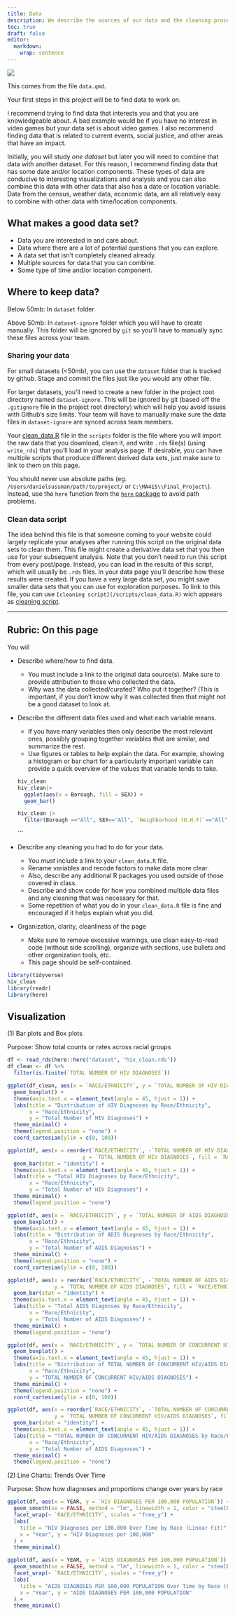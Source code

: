 ```yaml
---
title: Data
description: We describe the sources of our data and the cleaning process.
toc: true
draft: false
editor: 
  markdown: 
    wrap: sentence
---
```


![](images/data-import-cheatsheet-thumbs.png)

This comes from the file `data.qmd`.

Your first steps in this project will be to find data to work on.

I recommend trying to find data that interests you and that you are knowledgeable about.
A bad example would be if you have no interest in video games but your data set is about video games.
I also recommend finding data that is related to current events, social justice, and other areas that have an impact.

Initially, you will study *one dataset* but later you will need to combine that data with another dataset.
For this reason, I recommend finding data that has some date and/or location components.
These types of data are conducive to interesting visualizations and analysis and you can also combine this data with other data that also has a date or location variable.
Data from the census, weather data, economic data, are all relatively easy to combine with other data with time/location components.

## What makes a good data set?

-   Data you are interested in and care about.
-   Data where there are a lot of potential questions that you can explore.
-   A data set that isn't completely cleaned already.
-   Multiple sources for data that you can combine.
-   Some type of time and/or location component.

## Where to keep data?

Below 50mb: In `dataset` folder

Above 50mb: In `dataset-ignore` folder which you will have to create manually.
This folder will be ignored by `git` so you'll have to manually sync these files across your team.

### Sharing your data

For small datasets (\<50mb), you can use the `dataset` folder that is tracked by github.
Stage and commit the files just like you would any other file.

For larger datasets, you'll need to create a new folder in the project root directory named `dataset-ignore`.
This will be ignored by git (based off the `.gitignore` file in the project root directory) which will help you avoid issues with Github's size limits.
Your team will have to manually make sure the data files in `dataset-ignore` are synced across team members.

Your [clean_data.R](/scripts/clean_data.R) file in the `scripts` folder is the file where you will import the raw data that you download, clean it, and write `.rds` file(s) (using `write_rds`) that you'll load in your analysis page.
If desirable, you can have multiple scripts that produce different derived data sets, just make sure to link to them on this page.

You should never use absolute paths (eg. `/Users/danielsussman/path/to/project/` or `C:\MA415\\Final_Project\`).
Instead, use the `here` function from the [`here` package](https://here.r-lib.org/articles/here.html) to avoid path problems.

### Clean data script

The idea behind this file is that someone coming to your website could largely replicate your analyses after running this script on the original data sets to clean them.
This file might create a derivative data set that you then use for your subsequent analysis.
Note that you don't need to run this script from every post/page.
Instead, you can load in the results of this script, which will usually be `.rds` files.
In your data page you'll describe how these results were created.
If you have a very large data set, you might save smaller data sets that you can use for exploration purposes.
To link to this file, you can use `[cleaning script](/scripts/clean_data.R)` wich appears as [cleaning script](/scripts/clean_data.R).

------------------------------------------------------------------------

## Rubric: On this page

You will

-   Describe where/how to find data.

    -   You must include a link to the original data source(s). Make sure to provide attribution to those who collected the data.
    -   Why was the data collected/curated? Who put it together? (This is important, if you don't know why it was collected then that might not be a good dataset to look at.

-   Describe the different data files used and what each variable means.

    -   If you have many variables then only describe the most relevant ones, possibly grouping together variables that are similar, and summarize the rest.
    -   Use figures or tables to help explain the data. For example, showing a histogram or bar chart for a particularly important variable can provide a quick overview of the values that variable tends to take.

    ```r
    hiv_clean
    hiv_clean|> 
      ggplot(aes(x = Borough, fill = SEX)) + 
      geom_bar()

    hiv_clean |>
      filter(Borough =="All", SEX=="All", `Neighborhood (U.H.F)`=="All", `RACE/ETHNICITY`=="All")
    ```

    \`\`\`

-   Describe any cleaning you had to do for your data.

    -   You *must* include a link to your `clean_data.R` file.
    -   Rename variables and recode factors to make data more clear.
    -   Also, describe any additional R packages you used outside of those covered in class.
    -   Describe and show code for how you combined multiple data files and any cleaning that was necessary for that.
    -   Some repetition of what you do in your `clean_data.R` file is fine and encouraged if it helps explain what you did.

-   Organization, clarity, cleanliness of the page

    -   Make sure to remove excessive warnings, use clean easy-to-read code (without side scrolling), organize with sections, use bullets and other organization tools, etc.
    -   This page should be self-contained.

```r
library(tidyverse)
hiv_clean
library(readr)
library(here)
```

## Visualization

\(1\) Bar plots and Box plots

Purpose: Show total counts or rates across racial groups

```r
df <- read_rds(here::here("dataset", "hiv_clean.rds"))
df_clean <- df %>%
  filter(is.finite(`TOTAL NUMBER OF HIV DIAGNOSES`))

ggplot(df_clean, aes(x = `RACE/ETHNICITY`, y = `TOTAL NUMBER OF HIV DIAGNOSES`, fill = `RACE/ETHNICITY`)) +
  geom_boxplot() +
  theme(axis.text.x = element_text(angle = 45, hjust = 1)) +  
  labs(title = "Distribution of HIV Diagnoses by Race/Ethnicity",
       x = "Race/Ethnicity",
       y = "Total Number of HIV Diagnoses") +
  theme_minimal() +
  theme(legend.position = "none") +
  coord_cartesian(ylim = c(0, 100)) 
```

```r
ggplot(df, aes(x = reorder(`RACE/ETHNICITY`, -`TOTAL NUMBER OF HIV DIAGNOSES`), 
                        y = `TOTAL NUMBER OF HIV DIAGNOSES`, fill = `RACE/ETHNICITY`)) +
  geom_bar(stat = "identity") +
  theme(axis.text.x = element_text(angle = 45, hjust = 1)) +
  labs(title = "Total HIV Diagnoses by Race/Ethnicity",
       x = "Race/Ethnicity",
       y = "Total Number of HIV Diagnoses") +
  theme_minimal() +
  theme(legend.position = "none")
```

```r
ggplot(df, aes(x = `RACE/ETHNICITY`, y = `TOTAL NUMBER OF AIDS DIAGNOSES`, fill = `RACE/ETHNICITY`)) +
  geom_boxplot() +
  theme(axis.text.x = element_text(angle = 45, hjust = 1)) +  
  labs(title = "Distribution of ADIS Diagnoses by Race/Ethnicity",
       x = "Race/Ethnicity",
       y = "Total Number of ADIS Diagnoses") +
  theme_minimal() +
  theme(legend.position = "none") +
  coord_cartesian(ylim = c(0, 100)) 
```

```r
ggplot(df, aes(x = reorder(`RACE/ETHNICITY`, -`TOTAL NUMBER OF AIDS DIAGNOSES`), 
               y = `TOTAL NUMBER OF AIDS DIAGNOSES`, fill = `RACE/ETHNICITY`)) +
  geom_bar(stat = "identity") +
  theme(axis.text.x = element_text(angle = 45, hjust = 1)) +
  labs(title = "Total AIDS Diagnoses by Race/Ethnicity",
       x = "Race/Ethnicity",
       y = "Total Number of AIDS Diagnoses") +
  theme_minimal() +
  theme(legend.position = "none")
```

```r
ggplot(df, aes(x = `RACE/ETHNICITY`, y = `TOTAL NUMBER OF CONCURRENT HIV/AIDS DIAGNOSES`, fill = `RACE/ETHNICITY`)) +
  geom_boxplot() +
  theme(axis.text.x = element_text(angle = 45, hjust = 1)) +  
  labs(title = "Distribution of TOTAL NUMBER OF CONCURRENT HIV/AIDS DIAGNOSES",
       x = "Race/Ethnicity",
       y = "TOTAL NUMBER OF CONCURRENT HIV/AIDS DIAGNOSES") +
  theme_minimal() +
  theme(legend.position = "none") +
  coord_cartesian(ylim = c(0, 100)) 
```

```r
ggplot(df, aes(x = reorder(`RACE/ETHNICITY`, -`TOTAL NUMBER OF CONCURRENT HIV/AIDS DIAGNOSES`), 
               y = `TOTAL NUMBER OF CONCURRENT HIV/AIDS DIAGNOSES`, fill = `RACE/ETHNICITY`)) +
  geom_bar(stat = "identity") +
  theme(axis.text.x = element_text(angle = 45, hjust = 1)) +
  labs(title = "TOTAL NUMBER OF CONCURRENT HIV/AIDS DIAGNOSES by Race/Ethnicity",
       x = "Race/Ethnicity",
       y = "Total Number of AIDS Diagnoses") +
  theme_minimal() +
  theme(legend.position = "none")
```

\(2\) Line Charts: Trends Over Time

Purpose: Show how diagnoses and proportions change over years by race

```r
ggplot(df, aes(x = YEAR, y = `HIV DIAGNOSES PER 100,000 POPULATION`)) +
  geom_smooth(se = FALSE, method = "lm", linewidth = 1, color = "steelblue") +
  facet_wrap(~ `RACE/ETHNICITY`, scales = "free_y") +
  labs(
    title = "HIV Diagnoses per 100,000 Over Time by Race (Linear Fit)",
    x = "Year", y = "HIV Diagnoses per 100,000"
  ) +
  theme_minimal()
```

```r
ggplot(df, aes(x = YEAR, y = `AIDS DIAGNOSES PER 100,000 POPULATION`)) +
  geom_smooth(se = FALSE, method = "lm", linewidth = 1, color = "steelblue") +
  facet_wrap(~ `RACE/ETHNICITY`, scales = "free_y") +
  labs(
    title = "AIDS DIAGNOSES PER 100,000 POPULATION Over Time by Race (Linear Fit)",
    x = "Year", y = "AIDS DIAGNOSES PER 100,000 POPULATION"
  ) +
  theme_minimal()
```
